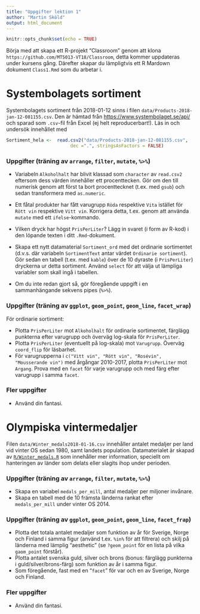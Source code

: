 ```yaml
---
title: "Uppgifter lektion 1"
author: "Martin Sköld"
output: html_document
---
```


```r
knitr::opts_chunk$set(echo = TRUE)
```

Börja med att skapa ett R-projekt "Classroom" genom att klona `https://github.com/MT5013-VT18/Classroom`, detta kommer uppdateras under kursens gång. Därefter skapar du lämpligtvis ett R Mardown dokument `Class1.Rmd` som du arbetar i.



# Systembolagets sortiment

Systembolagets sortiment från 2018-01-12 sinns i filen `data/Products-2018-jan-12-081155.csv`. Den är hämtad från <https://www.systembolaget.se/api/> och sparad som `.csv`-fil från Excel (ej helt reproducerbart!). Läs in och undersök innehållet med
```r
Sortiment_hela <-  read.csv2("data/Products-2018-jan-12-081155.csv", 
                        dec =".", stringsAsFactors = FALSE)
```

### Uppgifter (träning av `arrange`, `filter`, `mutate`, `%>%`)

* Variabeln `Alkoholhalt` har blivit klassad som `character` av `read.csv2` eftersom dess värden innehåller ett procenttecken. Gör om den till numerisk genom att först ta bort procenttecknet (t.ex. med `gsub`) och sedan transformera med `as.numeric`.

* Ett fåtal produkter har fått varugrupp `Röda` respektive `Vita` istället för `Rött vin` respektive `Vitt vin`. Korrigera detta, t.ex. genom att använda `mutate` med ett `ifelse`-kommando.

* Vilken dryck har högst `PrisPerLiter`? Lägg in svaret (i form av R-kod) i den löpande texten i ditt `.Rmd`-dokument.

* Skapa ett nytt datamaterial `Sortiment_ord` med det ordinarie sortimentet (d.v.s. där variabeln `SortimentText` antar värdet `Ordinarie sortiment`). Gör sedan en tabell (t.ex. med `kable`) över de 10 dyraste (i `PrisPerLiter`) dryckerna ur detta sortiment. Använd `select` för att välja ut lämpliga variabler som skall ingå i tabellen.

* Om du inte redan gjort så, gör föregående uppgift i en sammanhängande sekvens pipes (`%>%`).

### Uppgifter (träning av `ggplot`, `geom_point`, `geom_line`, `facet_wrap`)

För ordinarie sortiment:

* Plotta `PrisPerLiter` mot `Alkoholhalt` för ordinarie sortimentet, färglägg punkterna efter varugrupp och överväg log-skala för `PrisPerLiter`.
* Plotta `PrisPerLiter` (eventuellt på log-skala) mot `Varugrupp`. Överväg `coord_flip` för läsbarhet.
* För varugrupperna i `c("Vitt vin", "Rött vin", "Rosévin", "Mousserande vin")` med årgångar 2010-2017, plotta `PrisPerLiter` mot `Argang`. Prova med en  `facet` för varje varugrupp och med färg efter varugrupp i samma `facet`.

### Fler uppgifter

* Använd din fantasi.

# Olympiska vintermedaljer 

Filen `data/Winter_medals2018-01-16.csv` innehåller antalet medaljer per land vid vinter OS sedan 1980, samt landets population. Datamaterialet är skapad av [`R/Winter_medals.R`](https://github.com/MT5013-VT18/Classroom/R/Winter_medals.R) som innehåller mer information, speciellt om hanteringen av länder som delats eller slagits ihop under perioden.

### Uppgifter (träning av `arrange`, `filter`, `mutate`, `%>%`)

* Skapa en variabel `medals_per_mill`, antal medaljer per miljoner invånare.
* Skapa en tabell med de 10 främsta länderna rankat efter `medals_per_mill` under vinter OS 2014.

### Uppgifter (träning av `ggplot`, `geom_point`, `geom_line`, `facet_frap`)

* Plotta det totala antalet medaljer som funktion av år för Sverige, Norge och Finland i samma figur (använd t.ex. `%in%` för att filtrera) och skilj på länderna med lämplig "aesthetic" (se `?geom_point` för en lista på vilka `gaom_point` förstår).
* Plotta antalet svenska guld, silver och brons (bonus: färglägg punkterna i guld/silver/brons-färg)  som funktion av år i samma figur.
* Som föregående, fast med en "`facet`" för var och en av Sverige, Norge och Finland.

### Fler uppgifter

* Använd din fantasi.


